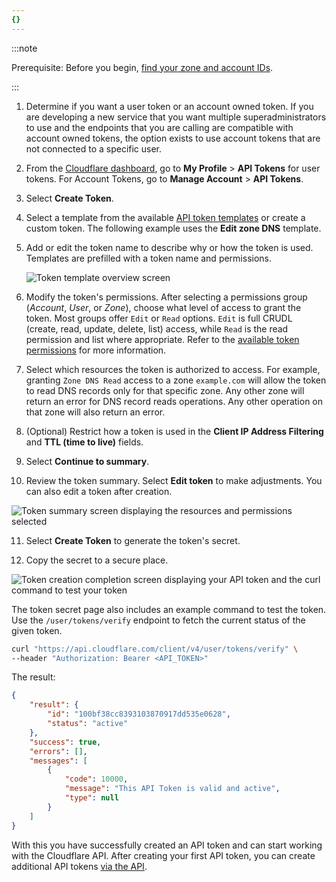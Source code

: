 ```yaml
---
{}
---
```



:::note

Prerequisite: Before you begin, [find your zone and account IDs](/fundamentals/setup/find-account-and-zone-ids/).

:::

1. Determine if you want a user token or an account owned token. If you are developing a new service that you want multiple superadministrators to use and the endpoints that you are calling are compatible with account owned tokens, the option exists to use account tokens that are not connected to a specific user.

2. From the [Cloudflare dashboard](https://dash.cloudflare.com/profile/api-tokens/), go to **My Profile** > **API Tokens** for user tokens. For Account Tokens, go to **Manage Account** > **API Tokens**.

3. Select **Create Token**.

4. Select a template from the available [API token templates](/fundamentals/api/reference/template/) or create a custom token. The following example uses the **Edit zone DNS** template.

5. Add or edit the token name to describe why or how the token is used. Templates are prefilled with a token name and permissions.

   ![Token template overview screen](~/assets/images/fundamentals/api/template-customize.png)

6. Modify the token's permissions. After selecting a permissions group (_Account_, _User_, or _Zone_), choose what level of access to grant the token. Most groups offer `Edit` or `Read` options. `Edit` is full CRUDL (create, read, update, delete, list) access, while `Read` is the read permission and list where appropriate. Refer to the [available token permissions](/fundamentals/api/reference/permissions/) for more information.

7. Select which resources the token is authorized to access. For example, granting `Zone DNS Read` access to a zone `example.com` will allow the token to read DNS records only for that specific zone. Any other zone will return an error for DNS record reads operations. Any other operation on that zone will also return an error.

8. (Optional) Restrict how a token is used in the **Client IP Address Filtering** and **TTL (time to live)** fields.

9. Select **Continue to summary**.

10. Review the token summary. Select **Edit token** to make adjustments. You can also edit a token after creation.

![Token summary screen displaying the resources and permissions selected](~/assets/images/fundamentals/api/token-summary.png)

11. Select **Create Token** to generate the token's secret.

12. Copy the secret to a secure place.

<Render file="new-token-warning" product="fundamentals" />

![Token creation completion screen displaying your API token and the curl command to test your token](~/assets/images/fundamentals/api/token-complete.png)

The token secret page also includes an example command to test the token. Use the `/user/tokens/verify` endpoint to fetch the current status of the given token.

```bash
curl "https://api.cloudflare.com/client/v4/user/tokens/verify" \
--header "Authorization: Bearer <API_TOKEN>"
```

The result:

```json
{
	"result": {
		"id": "100bf38cc8393103870917dd535e0628",
		"status": "active"
	},
	"success": true,
	"errors": [],
	"messages": [
		{
			"code": 10000,
			"message": "This API Token is valid and active",
			"type": null
		}
	]
}
```

With this you have successfully created an API token and can start working with the Cloudflare API. After creating your first API token, you can create additional API tokens [via the API](/fundamentals/api/how-to/create-via-api/).
